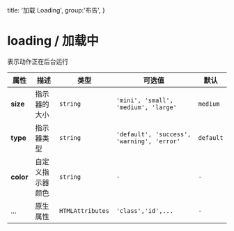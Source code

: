   title: '加载 Loading',
  group:'布告',
}

# loading / 加载中

表示动作正在后台运行

<fect-CodeShow title="默认的" name="ex-loading-default" />

<fect-CodeShow title="类型" desc="可以指定指示器的类型" name="ex-loading-type" />

<fect-CodeShow title="尺寸" desc="可以指定指示器的尺寸" name="ex-loading-size" />

<fect-Attributes>

<fect-AttributesTitle title="Loading Props" />

| 属性      | 描述             | 类型             | 可选值                                     | 默认      |
| --------- | ---------------- | ---------------- | ------------------------------------------ | --------- |
| **size**  | 指示器的大小     | `string`         | `'mini', 'small', 'medium', 'large'`       | `medium`  |
| **type**  | 指示器类型       | `string`         | `'default', 'success', 'warning', 'error'` | `default` |
| **color** | 自定义指示器颜色 | `string`         | `-`                                        | `-`       |
| ...       | 原生属性         | `HTMLAttributes` | `'class','id',...`                         | `-`       |

</fect-Attributes>
